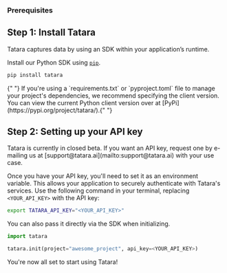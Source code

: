 ### Prerequisites

## Step 1: Install Tatara
Tatara captures data by using an SDK within your application’s runtime.

Install our Python SDK using [`pip`](https://pip.pypa.io/en/stable/installation/).

```bash
pip install tatara
```

<Tip>
  {" "}
  If you're using a `requirements.txt` or `pyproject.toml` file to manage your project's
  dependencies, we recommend specifying the client version. You can view the current
  Python client version over at [PyPi](https://pypi.org/project/tatara/).{" "}
</Tip>

## Step 2: Setting up your API key

<Info>
  Tatara is currently in closed beta. If you want an API key, request one by e-mailing us at
  [support@tatara.ai](mailto:support@tatara.ai) with your use case.
</Info>

Once you have your API key, you'll need to set it as an environment variable. This allows your application to securely authenticate with Tatara's services. Use the following command in your terminal, replacing `<YOUR_API_KEY>` with the API key:

```bash
export TATARA_API_KEY="<YOUR_API_KEY>"
```

You can also pass it directly via the SDK when initializing.

```python
import tatara

tatara.init(project="awesome_project", api_key=<YOUR_API_KEY>)
```

<Check> You're now all set to start using Tatara! </Check>
